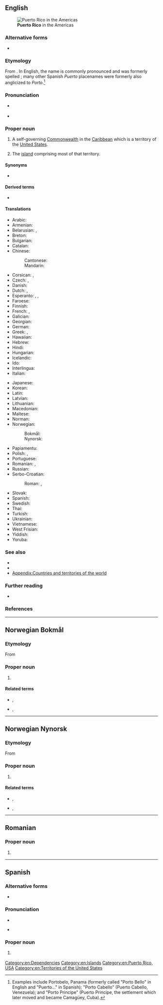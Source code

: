 {{also|Puerto-Rico}}
==English==
[[File:Puerto Rico (orthographic projection).svg|alt=A map of the Americas with an insert highlighting Puerto Rico|thumb|right|'''Puerto Rico''' in the Americas]]

===Alternative forms===
* {{alter|en|Porto Rico}}

===Etymology===
From {{bor|en|es|Puerto Rico||lit=Rich Port}}. In English, the name is commonly pronounced and was formerly spelled {{m|en|Porto Rico}}; many other Spanish ''Puerto'' placenames were formerly also anglicized to ''Porto''.<ref>Examples include Portobelo, Panama (formerly called "Porto Bello" in English and "Puerto..." in Spanish); "Porto Cabello" (Puerto Cabello, Venezuela); and "Porto Principe" (Puerto Principe, the settlement which later moved and became Camagüey, Cuba).</ref>

===Pronunciation===
* {{a|US}} {{IPA|en|/ˌpɔɹtəˈɹikoʊ/|[ˌpɔɹɾəˈɹikoʊ]}}
* {{a|Puerto Rican}} {{IPA|en|/ˌpwɛəɹtoʊˈɹikoʊ/}}

===Proper noun===
{{en-proper noun|head=Puerto Rico}}

# A self-governing [[Commonwealth]] in the [[Caribbean]] which is a territory of the [[United States]].
#: {{syn|en|Commonwealth of Puerto Rico|q1=official name|PR|q2=symbol}}
# The [[island]] comprising most of that territory.
#: {{ux|en|The indigenous Taíno name for the island of '''Puerto Rico''' was 'Borikén', which literally means "Land of the Valiant Lord".}}

====Synonyms====
* {{l|en|Borikén}}

====Derived terms====
* {{l|en|Puerto Rican}}

====Translations====
{{trans-top|Caribbean Commonwealth}}
* Arabic: {{t|ar|بُورْتُو رِيكُو|f|tr=burtū rīkū}}
* Armenian: {{t|hy|Պուերտո Ռիկո}}
* Belarusian: {{t|be|Пуэрта-Ры́ка|n}}, {{t|be|Пўэрта-Ры́ка|n}}
* Breton: {{t+|br|Puerto Rico}}
* Bulgarian: {{t|bg|Пуерто Ри́ко|n}}
* Catalan: {{t+|ca|Puerto Rico|m}}
* Chinese:
*: Cantonese: {{t|yue|波多黎各|tr=bo1 do1 lai4 gok3}}
*: Mandarin: {{t+|cmn|波多黎各|tr=Bōduōlígè}}
* Corsican: {{t|co|Portu Ricu|m}}, {{t|co|Portiricu|m}}
* Czech: {{t|cs|Portorico|n}}, {{t+|cs|Portoriko|n}}
* Danish: {{t+|da|Puerto Rico|n}}
* Dutch: {{t+|nl|Puerto Rico|n}}, {{t|nl|Porto Rico|n}}
* Esperanto: {{t|eo|Portoriko}}, {{t|eo|Puerto-Riko}}, {{t|eo|Porto-Riko}}
* Faroese: {{t|fo|Puerto Riko}}
* Finnish: {{t+|fi|Puerto Rico}}
* French: {{t+|fr|Porto Rico|m}}, {{t+|fr|Puerto Rico|m}}
* Galician: {{t+|gl|Porto Rico|m}}
* Georgian: {{t|ka|პუერტო-რიკო}}
* German: {{t+|de|Puerto Rico|n}}
* Greek: {{t+|el|Πουέρτο Ρίκο|n}}, {{t|el|Πόρτο Ρίκο|n}}
* Hawaiian: {{t|haw|Pokoliko}}
* Hebrew: {{t|he|פורטו ריקו|f|tr=porto riko}}
* Hindi: {{t|hi|पोर्टो रीको|m}}
* Hungarian: {{t+|hu|Puerto Rico}}
* Icelandic: {{t|is|Púertó Ríkó}}
* Ido: {{t+|io|Porto-Riko}}
* Interlingua: {{t|ia|Puerto Rico}}
* Italian: {{t+|it|Porto Rico|m}}
{{trans-mid}}
* Japanese: {{t+|ja|プエルトリコ|tr=Puerutoriko}}
* Korean: {{t+|ko|^푸에르토리코}}
* Latin: {{t|la|Portus Dives}}
* Latvian: {{t|lv|Puertoriko|f}}
* Lithuanian: {{t+|lt|Puerto Rikas|m}}
* Macedonian: {{t|mk|Портори́ко|n}}
* Maltese: {{t|mt|Porto Riko}}
* Norman: {{t|nrf|Puerto Rico|m}}
* Norwegian:
*: Bokmål: {{t|nb|Puerto Rico}}
*: Nynorsk: {{t|nn|Puerto Rico}}
* Papiamentu: {{t|pap|Puerto Rico|m}}
* Polish: {{t+|pl|Portoryko|n}}, {{t+|pl|Puerto Rico|n}}
* Portuguese: {{t+|pt|Porto Rico}}
* Romanian: {{t|ro|Porto Rico}}, {{t|ro|Puerto Rico}}
* Russian: {{t|ru|Пуэ́рто-Ри́ко|m|n}}
* Serbo-Croatian:
*: Roman: {{t+|sh|Portoriko|m}}, {{t|sh|Porto Riko|m}}
* Slovak: {{t|sk|Portoriko}}
* Spanish: {{t+|es|Puerto Rico|m}}
* Swedish: {{t+|sv|Puerto Rico|n}}
* Thai: {{t|th|ปวยร์โตริโก}}
* Turkish: {{t+|tr|Porto Riko}}
* Ukrainian: {{t|uk|Пуерто-Ри́ко|n}}
* Vietnamese: {{t|vi|Pu-éc-tô Ri-cô}}
* West Frisian: {{t|fy|Porto Riko|n}}
* Yiddish: {{t|yi|פּוערטאָ ריקאָ}}
* Yoruba: {{t|yo|Pọto Riko}}
{{trans-bottom}}

===See also===
* {{l|en|boricua}}
* {{l|en|San Juan}}
* [[Appendix:Countries and territories of the world]]
{{table:USA/en}}

===Further reading===
* {{pedia}}

===References===
<references/>

[[Category:en:Dependencies]]
[[Category:en:Islands]]
[[Category:en:Puerto Rico, USA]]
[[Category:en:Territories of the United States]]

----

==Norwegian Bokmål==
{{wikipedia|lang=no}}

===Etymology===
From {{der|nb|es|Puerto Rico}}

===Proper noun===
{{head|nb|proper noun|head=[[puerto|Puerto]] [[rico|Rico]]}}

# {{l|en|Puerto Rico}}

====Related terms====
* {{l|nb|puertoricaner}}, {{l|nb|puertorikaner}}
* {{l|nb|puertoricansk}}, {{l|nb|puertorikansk}}

{{topics|nb|Dependencies|Islands}}

----

==Norwegian Nynorsk==
{{wikipedia|lang=nn}}

===Etymology===
From {{der|nn|es|Puerto Rico}}

===Proper noun===
{{head|nn|proper noun|head=[[puerto|Puerto]] [[rico|Rico]]}}

# {{l|en|Puerto Rico}}

====Related terms====
* {{l|nn|puertoricanar}}, {{l|nn|puertorikanar}}
* {{l|nn|puertoricansk}}, {{l|nn|puertorikansk}}

{{topics|nn|Dependencies|Islands}}

----

==Romanian==

===Proper noun===
{{ro-proper noun|n}}

# {{l|en|Puerto Rico}}

----

==Spanish==

===Alternative forms===
* {{alter|es|Puerto-Rico||obsolete}}

===Pronunciation===
* {{audio|es|LL-Q1321 (spa)-Millars-Puerto Rico.wav|Audio}}
{{es-IPA}}
* {{a|Puerto Rico}} {{IPA|es|/ˌpwe̞lto̞ˈχiko̞/}}

===Proper noun===
{{head|es|proper noun|head=[[puerto|Puerto]] [[rico|Rico]]}}

# {{place|es|island/and/territory|c/United States|in|sea/the [[Caribbean Sea]]|t1=Puerto Rico}}
#: {{syn|es|Estado Libre Asociado de Puerto Rico}}

{{C|es|Puerto Rico, USA}}